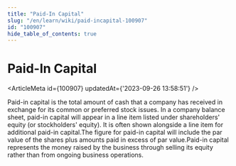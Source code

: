 ```yaml
---
title: "Paid-In Capital"
slug: "/en/learn/wiki/paid-incapital-100907"
id: "100907"
hide_table_of_contents: true
---
```



# Paid-In Capital

<ArticleMeta id={100907} updatedAt={'2023-09-26 13:58:51'} />
<div className='border-solid border-b border-t-0 my-4 border-[var(--ifm-color-gray-300)]' />

Paid-in capital is the total amount of cash that a company has received in exchange for its common or preferred stock issues. In a company balance sheet, paid-in capital will appear in a line item listed under shareholders' equity (or stockholders' equity). It is often shown alongside a line item for additional paid-in capital.The figure for paid-in capital will include the par value of the shares plus amounts paid in excess of par value.Paid-in capital represents the money raised by the business through selling its equity rather than from ongoing business operations.
